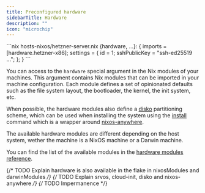 ```yaml
---
title: Preconfigured hardware
sidebarTitle: Hardware
description: ""
icon: "microchip"
---
```


<RequestExample>
```nix hosts-nixos/hetzner-server.nix
{hardware, ...}: {
  imports = [hardware.hetzner-x86];
  settings = {
    id = 1;
    sshPublicKey = "ssh-ed25519 ...";
  };
}
```
</RequestExample>

You can access to the `hardware` special argument in the Nix modules of your
machines. This argument contains Nix modules that can be imported in your
machine configuration. Each module defines a set of opinionated defaults such as
the file system layout, the bootloader, the kernel, the init system, etc.

When possible, the hardware modules also define a [disko](https://github.com/nix-community/disko) partitioning scheme, which can be used when installing the system using the [install](/commands/install) command which is a wrapper around [nixos-anywhere](https://github.com/nix-community/nixos-anywhere).

The available hardware modules are different depending on the host system, wether the machine is a NixOS machine or a Darwin machine.

You can find the list of the available modules in the [hardware modules reference](/reference/hardware).

{/* TODO Explain hardware is also available in the flake in nixosModules and darwinModules */}
{/* TODO Explain srvos, cloud-init, disko and nixos-anywhere */}
{/* TODO Impermanence */}
